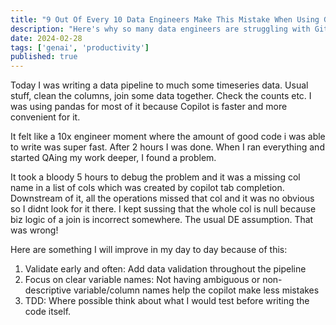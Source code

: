 ```yaml
---
title: "9 Out Of Every 10 Data Engineers Make This Mistake When Using GitHub Copilot. Are You One Of Them?"
description: "Here's why so many data engineers are struggling with GitHub Copilot—and how to avoid common pitfalls."
date: 2024-02-28
tags: ['genai', 'productivity']
published: true
---
```



Today I was writing a data pipeline to much some timeseries data.
Usual stuff, clean the columns, join some data together. Check the counts etc.
I was using pandas for most of it because Copilot is faster and more convenient for it.

It felt like a 10x engineer moment where the amount of good code i was able to write was super fast. After 2 hours I was done. When I ran everything and started QAing my work deeper, I found a problem. 

It took a bloody 5 hours to debug the problem and it was a missing col name in a list of cols which was created by copilot tab completion. Downstream of it, all the operations missed that col and it was no obvious so I didnt look for it there. I kept sussing that the whole col is null because biz logic of a join is incorrect somewhere. The usual DE assumption. That was wrong!

Here are something I will improve in my day to day because of this:

1. Validate early and often: Add data validation throughout the pipeline
2. Focus on clear variable names: Not having ambiguous or non-descriptive variable/column names help the copilot make less mistakes
3. TDD: Where possible think about what I would test before writing the code itself.

